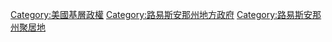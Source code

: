 [[Category:美國基層政權|Category:美國基層政權]]
[[Category:路易斯安那州地方政府|Category:路易斯安那州地方政府]]
[[Category:路易斯安那州聚居地|Category:路易斯安那州聚居地]]